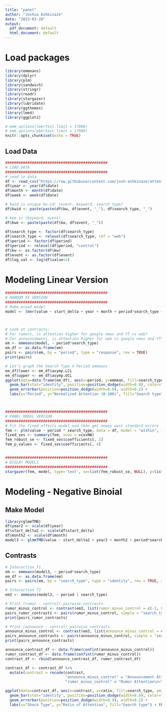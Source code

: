 ```yaml
---
title: "panel"
author: "Joshua Ashkinaze"
date: "2023-03-28"
output:
  pdf_document: default
  html_document: default
---
```


# Load packages

```r
library(emmeans)
library(dplyr)
library(plm)
library(sandwich)
library(stringr)
library(readr)
library(stargazer)
library(lubridate)
library(ggthemes)
library(lme4)
library(ggplot2)

# emm_options(lmerTest.limit = 17000)
# emm_options(pbkrtest.limit = 17000)
knitr::opts_chunk$set(echo = TRUE)
```

## Load Data

```r
##############################################
# LOAD DATA
##############################################
# read in data
df <- read_csv("https://raw.githubusercontent.com/josh-ashkinaze/attention/main/data/trend_merged_data_modeling.csv")
df$year <- year(df$date)
df$month <- month(df$date)
df$week <- week(df$date)

# kwid is unique kw-id: (event, keyword, search_type)
df$kwid <- paste(paste(df$kw, df$event, "_"), df$search_type, "_")

# kwe is (keyword, event)
df$kwe <- paste(paste(df$kw, df$event, "_"))
                
df$search_type <- factor(df$search_type)
df$search_type <- relevel(df$search_type, ref = "web")
df$period <- factor(df$period)
df$period <- relevel(df$period, "control")
df$kw <- as.factor(df$kw)
df$event <- as.factor(df$event)
df$log_val <- log(df$value+1)


```

# Modeling Linear Version

```r

##############################################
# RANDOM FX VERSION
##############################################
# Make mixed model 
model <- lmer(value ~ start_delta + year + month + period*search_type + (1 | event), data = df)



# Look at contrasts: 
# For rumors, is attention higher for google news and YT vs web?
# For announcements, is attention higher for web vs google news and YT?
em <- emmeans(model, ~ period*search_type)
em_df <- as.data.frame(em)
pairs <- pairs(em, by = "period", type = "response", rev = TRUE)
print(pairs)

# Let's graph the Search Type X Period emmeans
em_df$lower <- em_df$asymp.LCL
em_df$upper <- em_df$asymp.UCL
ggplot(data=data.frame(em_df), aes(x=period, y=emmean, fill=search_type, ymin=lower, ymax=upper)) + 
  geom_bar(stat="identity", position=position_dodge(width=0.9), color="black") +
  geom_errorbar(position=position_dodge(width=0.9), width=0.2) +
  labs(x="Period", y="Normalized Attention (0-100)", fill="Search type") + theme_few() + ggtitle("Attention during rumors and announcements of political events\n(Estimates from marginal means)")



##############################################
# PANEL MODEL VERSION
##############################################
# Fit the fixed effects model and then get newey west standard errors
fem <- plm(value ~ period * search_type, data = df, model = "within", index = c("kwe", "date", "search_type"))
fixed_ses <- summary(fem, vcov = vcovNW)
fem_robust_se <- fixed_ses$coefficients[, 2]
fem_p_values <- fixed_ses$coefficients[, 4]


##############################################
# DISLAY MODELS
##############################################
stargazer(fem, model, type='text', se=list(fem_robust_se, NULL), p=list(fem_p_values, NULL))
```

# Modeling - Negative Binoial 
## Make Model
```r
library(glmmTMB)
df$year2 <- scale(df$year)
df$start_delta2 <- scale(df$start_delta)
df$month2 <- scale(df$month)
model3 <- glmmTMB(value ~ start_delta2 + year2 + month2 + period*search_type, data = df, family=nbinom1)

```

## Contrasts


```r
# Interaction T1
em <- emmeans(model3, ~ period*search_type)
em_df <- as.data.frame(em)
pairs <- pairs(em, by = "search_type", type = "identity", rev = TRUE, adjust="tukey")
```


```r
# Interaction T2
em3 <- emmeans(model3, ~ period | search_type)

# Print (rumor - control) pairwise contrasts
rumor_minus_control <- contrast(em3, list(rumor_minus_control = c(-1, 0, 1)), adjust = "none", type='response')
pairs_rumor_contrasts <- pairs(rumor_minus_control, simple = "search_type", adjust = "tukey", rev=TRUE)
print(pairs_rumor_contrasts)

# Print (announce - control) pairwise contrasts
announce_minus_control <- contrast(em3, list(announce_minus_control = c(-1, 1, 0)), adjust = "none", type='response')
pairs_announce_contrasts <- pairs(announce_minus_control, simple = "search_type", adjust = "tukey", rev=FALSE)
print(pairs_announce_contrasts)
```


```r
announce_contrast_df <- data.frame(confint(announce_minus_control))
rumor_contrast_df <- data.frame(confint(rumor_minus_control))
contrast_df <- rbind(announce_contrast_df, rumor_contrast_df)

contrast_df <- contrast_df %>%
  mutate(contrast = recode(contrast,
                           "announce_minus_control" = "Announcement Attention\n÷\nControl Attention",
                           "rumor_minus_control" = "Rumor Attention\n÷\nControl Attention"))

ggplot(data=contrast_df, aes(x=contrast, y=ratio, fill=search_type, ymin=lower.CL, ymax=upper.CL)) + 
  geom_bar(stat="identity", position=position_dodge(width=0.9), color="black") +
  geom_errorbar(position=position_dodge(width=0.9), width=0.2) +
  labs(x="Shock Type", y="Ratio of Attention", fill="Search type") + theme_few() + ggtitle("Platform-level differences in attention during\nrumor and announcement shocks")


```

